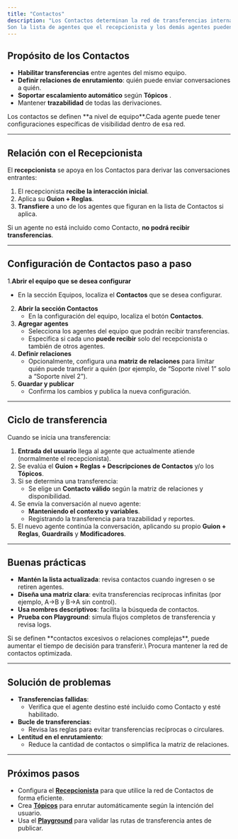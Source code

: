 ```yaml
---
title: "Contactos"
description: "Los Contactos determinan la red de transferencias internas de un equipo.
Son la lista de agentes que el recepcionista y los demás agentes pueden usar como destino cuando una conversación necesita ser derivada."
---
```


## Propósito de los Contactos

- **Habilitar transferencias** entre agentes del mismo equipo.
- **Definir relaciones de enrutamiento**: quién puede enviar conversaciones a quién.
- **Soportar escalamiento automático** según **Tópicos** .
- Mantener **trazabilidad** de todas las derivaciones.

<info>
  Los contactos se definen **a nivel de equipo**.Cada agente puede tener configuraciones específicas de visibilidad dentro de esa red.
</info>

---

## Relación con el Recepcionista

El **recepcionista** se apoya en los Contactos para derivar las conversaciones entrantes:

1. El recepcionista **recibe la interacción inicial**.
2. Aplica su **Guion + Reglas**.
3. **Transfiere** a uno de los agentes que figuran en la lista de Contactos si aplica.

Si un agente no está incluido como Contacto, **no podrá recibir transferencias**.

---

## Configuración de Contactos paso a paso

1.**Abrir el equipo que se desea configurar**

- En la sección Equipos, localiza el **Contactos** que se desea configurar.

2. **Abrir la sección Contactos**
   - En la configuración del equipo, localiza el botón **Contactos**.
3. **Agregar agentes**
   - Selecciona los agentes del equipo que podrán recibir transferencias.
   - Especifica si cada uno **puede recibir** solo del recepcionista o también de otros agentes.
4. **Definir relaciones**
   - Opcionalmente, configura una **matriz de relaciones** para limitar quién puede transferir a quién (por ejemplo, de “Soporte nivel 1” solo a “Soporte nivel 2”).
5. **Guardar y publicar**
   - Confirma los cambios y publica la nueva configuración.

---

## Ciclo de transferencia

Cuando se inicia una transferencia:

1. **Entrada del usuario** llega al agente que actualmente atiende (normalmente el recepcionista).
2. Se evalúa el **Guion + Reglas + Descripciones de Contactos** y/o los **Tópicos**.
3. Si se determina una transferencia:
   - Se elige un **Contacto válido** según la matriz de relaciones y disponibilidad.
4. Se envía la conversación al nuevo agente:
   - **Manteniendo el contexto y variables**.
   - Registrando la transferencia para trazabilidad y reportes.
5. El nuevo agente continúa la conversación, aplicando su propio **Guion + Reglas**, **Guardrails** y **Modificadores**.

---

## Buenas prácticas

- **Mantén la lista actualizada**: revisa contactos cuando ingresen o se retiren agentes.
- **Diseña una matriz clara**: evita transferencias recíprocas infinitas (por ejemplo, A→B y B→A sin control).
- **Usa nombres descriptivos**: facilita la búsqueda de contactos.
- **Prueba con Playground**: simula flujos completos de transferencia y revisa logs.

<warning>
  Si se definen **contactos excesivos o relaciones complejas**, puede aumentar el tiempo de decisión para transferir.\
  Procura mantener la red de contactos optimizada.
</warning>

---

## Solución de problemas

- **Transferencias fallidas**:
  - Verifica que el agente destino esté incluido como Contacto y esté habilitado.
- **Bucle de transferencias**:
  - Revisa las reglas para evitar transferencias recíprocas o circulares.
- **Lentitud en el enrutamiento**:
  - Reduce la cantidad de contactos o simplifica la matriz de relaciones.

---

## Próximos pasos

- Configura el [**Recepcionista**](../receptionist) para que utilice la red de Contactos de forma eficiente.
- Crea [**Tópicos**](../topics) para enrutar automáticamente según la intención del usuario.
- Usa el [**Playground**](../playground) para validar las rutas de transferencia antes de publicar.